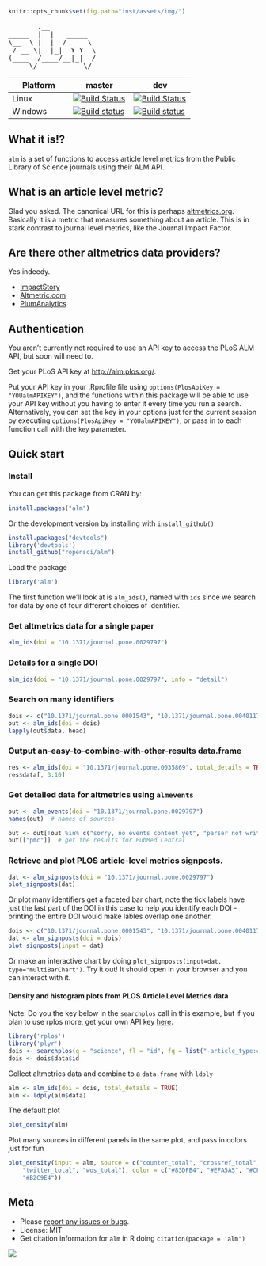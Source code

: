 ```r
knitr::opts_chunk$set(fig.path="inst/assets/img/")
```

<pre>
       .__
_____  |  |   _____
\__  \ |  |  /     \
 / __ \|  |_|  Y Y  \
(____  /____/__|_|  /
     \/           \/
</pre>

|Platform|master|dev|
|----|----|----|
|Linux|[![Build Status](https://api.travis-ci.org/ropensci/alm.png?branch=master)](https://travis-ci.org/ropensci/alm?branch=master)|[![Build Status](https://api.travis-ci.org/ropensci/alm.png?branch=dev)](https://travis-ci.org/ropensci/alm?branch=dev)|
|Windows|[![Build status](https://ci.appveyor.com/api/projects/status/w7mrpr5owh9deepq/branch/master)](https://ci.appveyor.com/project/sckott/alm/branch/master)|[![Build status](https://ci.appveyor.com/api/projects/status/w7mrpr5owh9deepq/branch/dev)](https://ci.appveyor.com/project/sckott/alm/branch/dev)|

## What it is!?

`alm` is a set of functions to access article level metrics from the Public Library of Science journals using their ALM API.


## What is an article level metric?

Glad you asked. The canonical URL for this is perhaps [altmetrics.org](http://altmetrics.org/manifesto/). Basically it is a metric that measures something about an article. This is in stark contrast to journal level metrics, like the Journal Impact Factor.

## Are there other altmetrics data providers?

Yes indeedy.

+ [ImpactStory](http://impactstory.it/)
+ [Altmetric.com](http://altmetric.com/)
+ [PlumAnalytics](http://www.plumanalytics.com/)

## Authentication

You aren't currently not required to use an API key to access the PLoS ALM API, but soon will need to.

Get your PLoS API key at [http://alm.plos.org/]().

Put your API key in your .Rprofile file using `options(PlosApiKey = "YOUalmAPIKEY")`, and the functions within this package will be able to use your API key without you having to enter it every time you run a search. Alternatively, you can set the key in your options just for the current session by executing `options(PlosApiKey = "YOUalmAPIKEY")`, or pass in to each function call with the `key` parameter. 

## Quick start

### Install

You can get this package from CRAN by:

```r
install.packages("alm")
```


Or the development version by installing with `install_github()`

```r
install.packages("devtools")
library('devtools')
install_github("ropensci/alm")
```

Load the package

```r
library('alm')
```

The first function we'll look at is `alm_ids()`, named with `ids` since we search for data by one of four different choices of identifier.

### Get altmetrics data for a single paper

```r
alm_ids(doi = "10.1371/journal.pone.0029797")
```

### Details for a single DOI


```r
alm_ids(doi = "10.1371/journal.pone.0029797", info = "detail")
```

### Search on many identifiers

```r
dois <- c("10.1371/journal.pone.0001543", "10.1371/journal.pone.0040117", "10.1371/journal.pone.0029797", "10.1371/journal.pone.0039395")
out <- alm_ids(doi = dois)
lapply(out$data, head)
```

### Output an-easy-to-combine-with-other-results data.frame

```r
res <- alm_ids(doi = "10.1371/journal.pone.0035869", total_details = TRUE)
res$data[, 3:10]
```

### Get detailed data for altmetrics using `almevents`

```r
out <- alm_events(doi = "10.1371/journal.pone.0029797")
names(out)  # names of sources
```

```r
out <- out[!out %in% c("sorry, no events content yet", "parser not written yet")]  # remove those with no data
out[["pmc"]]  # get the results for PubMed Central
```

### Retrieve and plot PLOS article-level metrics signposts.

```r
dat <- alm_signposts(doi = "10.1371/journal.pone.0029797")
plot_signposts(dat)
```

Or plot many identifiers get a faceted bar chart, note the tick labels have just the last part of the DOI in this case to help you identify each DOI - printing the entire DOI would make lables overlap one another.

```r
dois <- c("10.1371/journal.pone.0001543", "10.1371/journal.pone.0040117", "10.1371/journal.pone.0029797", "10.1371/journal.pone.0039395")
dat <- alm_signposts(doi = dois)
plot_signposts(input = dat)
```

Or make an interactive chart by doing `plot_signposts(input=dat, type="multiBarChart")`. Try it out! It should open in your browser and you can interact with it.

#### Density and histogram plots from PLOS Article Level Metrics data

Note: Do you the key below in the `searchplos` call in this example, but if you plan to use rplos more, get your own API key [here](http://api.plos.org/).

```r
library('rplos')
library('plyr')
dois <- searchplos(q = "science", fl = "id", fq = list("-article_type:correction", "cross_published_journal_key:PLoSONE", "doc_type:full", "publication_date:[2010-01-01T00:00:00Z TO 2010-12-31T23:59:59Z]"), limit = 50)
dois <- dois$data$id
```


Collect altmetrics data and combine to a `data.frame` with `ldply`


```r
alm <- alm_ids(doi = dois, total_details = TRUE)
alm <- ldply(alm$data)
```


The default plot


```r
plot_density(alm)
```


Plot many sources in different panels in the same plot, and pass in colors just for fun


```r
plot_density(input = alm, source = c("counter_total", "crossref_total",
    "twitter_total", "wos_total"), color = c("#83DFB4", "#EFA5A5", "#CFD470",
    "#B2C9E4"))
```


## Meta

* Please [report any issues or bugs](https://github.com/ropensci/alm/issues).
* License: MIT
* Get citation information for `alm` in R doing `citation(package = 'alm')`

[![](http://ropensci.org/public_images/github_footer.png)](http://ropensci.org)
